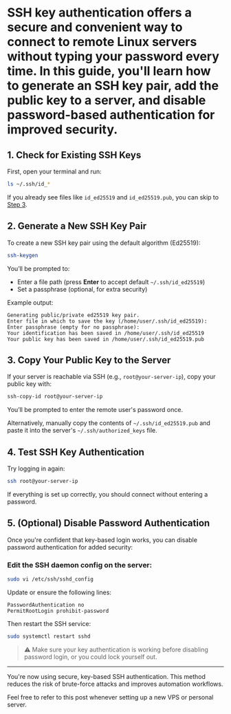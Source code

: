 # SSH key authentication offers a secure and convenient way to connect to remote Linux servers without typing your password every time. In this guide, you'll learn how to generate an SSH key pair, add the public key to a server, and disable password-based authentication for improved security.

## 1. Check for Existing SSH Keys

First, open your terminal and run:

```bash
ls ~/.ssh/id_*
```

If you already see files like `id_ed25519` and `id_ed25519.pub`, you can skip to [Step 3](#3-copy-your-public-key-to-the-server).

## 2. Generate a New SSH Key Pair

To create a new SSH key pair using the default algorithm (Ed25519):

```bash
ssh-keygen
```

You’ll be prompted to:

- Enter a file path (press **Enter** to accept default `~/.ssh/id_ed25519`)
- Set a passphrase (optional, for extra security)

Example output:

```
Generating public/private ed25519 key pair.
Enter file in which to save the key (/home/user/.ssh/id_ed25519):
Enter passphrase (empty for no passphrase):
Your identification has been saved in /home/user/.ssh/id_ed25519
Your public key has been saved in /home/user/.ssh/id_ed25519.pub
```

## 3. Copy Your Public Key to the Server

If your server is reachable via SSH (e.g., `root@your-server-ip`), copy your public key with:

```bash
ssh-copy-id root@your-server-ip
```

You’ll be prompted to enter the remote user's password once.

Alternatively, manually copy the contents of `~/.ssh/id_ed25519.pub` and paste it into the server's `~/.ssh/authorized_keys` file.

## 4. Test SSH Key Authentication

Try logging in again:

```bash
ssh root@your-server-ip
```

If everything is set up correctly, you should connect without entering a password.

## 5. (Optional) Disable Password Authentication

Once you're confident that key-based login works, you can disable password authentication for added security:

### Edit the SSH daemon config on the server:

```bash
sudo vi /etc/ssh/sshd_config
```

Update or ensure the following lines:

```
PasswordAuthentication no
PermitRootLogin prohibit-password
```

Then restart the SSH service:

```bash
sudo systemctl restart sshd
```

> ⚠️ Make sure your key authentication is working before disabling password login, or you could lock yourself out.

---

You're now using secure, key-based SSH authentication. This method reduces the risk of brute-force attacks and improves automation workflows.

Feel free to refer to this post whenever setting up a new VPS or personal server.
